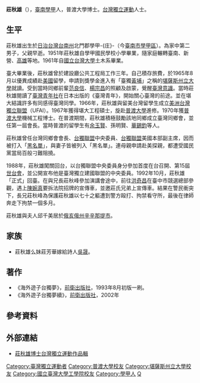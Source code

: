 {{Infobox_officeholder
| name = 莊秋雄<br />Chng Chhiu-hiông<br />Strong Chuang<ref>{{Cite web|url=http://taiwaneseamericanhistory.org/blog/whoswho1297/|title=1297. Strong Chuang 莊秋雄 / 2016/10|date=2016年10月2日}}</ref>
| image name =
| width = 
| now =  
| period = 
| sex = 男 
| party = 
| nationality = {{ROC}}
| Native place = 
| date of birth = {{birth date and age|1939|1|1}}
| spouse = 邱千美
| relatives =[[吳晟|吳晟]]（妹婿）
| children  =
| place of birth = {{TWN-JPN}}[[台南州|台南州]][[北門郡|北門郡]]學甲-{庄}-（今[[臺南市|臺南市]][[學甲區|學甲區]]）
| educate =
*[[國立台灣大學|國立台灣大學]]土木系畢業 1961年
*[[堪薩斯州立大學|堪薩斯州立大學]] 1967年
*[[普渡大學|普渡大學]]機械工程博士 1970年
| past = 
*[[美洲台灣獨立聯盟|美洲台灣獨立聯盟]]
*台灣同鄉會會長
*[[台獨聯盟|台獨聯盟]]中央委員
*[[台獨聯盟|台獨聯盟]]美國本部副主席
| work =
*《海外遊子台獨夢》
*《海外遊子台獨夢續》
}}
'''莊秋雄'''（{{bd|1939年|1月1日||}}），[[臺南|臺南]][[學甲|學甲]]人，普渡大學博士。[[台灣獨立運動|台灣獨立運動]]人士。

==生平==
莊秋雄出生於[[日治台灣|日治台灣]][[台南州|台南州]]北門郡學甲-{庄}-（今[[臺南市|臺南市]][[學甲區|學甲區]]）。為家中第二男子，父親早逝。1951年莊秋雄自學甲國民學校小學畢業，隨家庭輾轉臺南、新營、[[高雄|高雄]]等地。{{r|海|page=208}}1961年自[[國立台灣大學|國立台灣大學]]土木系畢業。

臺大畢業後，莊秋雄曾於建設廳公共工程局工作三年。{{r|海|page=239}}自己積存旅費，於1965年8月以優異成績赴[[美國|美國]]留學，申請到獎學金進入有「臺獨[[黄埔军校旧址|黃埔]]」之稱的[[堪薩斯州立大學|堪薩斯州立大學]]就讀。{{r|海|page=239-240}}受到當時同鄉前輩[[范良信|范良信]]、[[楊宗昌|楊宗昌]]的照顧及啟蒙，覺醒[[臺灣意識|臺灣意識]]。{{r|海|page=190}}當時莊秋雄閱讀了[[臺灣青年社|臺灣青年社]]在日本出版的《臺灣青年》，開始關心臺灣的前途。並在堪大結識許多有同感得臺灣同學。{{r|海|page=12-13}}1966年，莊秋雄與留美台灣留學生成立[[美洲台灣獨立聯盟|美洲台灣獨立聯盟]]（UFAI）。1967年獲得堪大工程碩士，旋赴[[普渡大學|普渡大學]]進修。{{r|海|page=233}}1970年獲[[普渡大學|普渡大學]]機械工程博士。在普渡期間，莊秋雄積極鼓勵該地同鄉成立臺灣同鄉會，並任第一屆會長。{{r|海|page=234}}當時普渡的留學生有[[余玉賢|余玉賢]]、孫明賢、[[華錫鈞|華錫鈞]]等人。{{r|海|page=190}}

莊秋雄曾任台灣同鄉會會長、[[台獨聯盟|台獨聯盟]]中央委員、[[台獨聯盟|台獨聯盟]]美國本部副主席，因而被打入「[[黑名單|黑名單]]」，與妻子皆被列入「黑名單」。連母親申請赴美探親，都遭受國民黨當局百般刁難阻撓。{{r|海|page=240}}

1988年，莊秋雄闖關回台，以台獨聯盟中央委員身分參加首度在台召開、第15屆[[世界台灣同鄉會聯合會|世台會]]，並公開宣布他是臺灣獨立建國聯盟的中央委員。{{r|海|page=231}}1992年10月，莊秋雄「正式」回臺。在與兄長莊秋峰參加演講會途中，前往[[洪奇昌|洪奇昌]]在臺中市競選總部參觀，遇上[[陳婉真|陳婉真]]要拆法院招牌的宣傳車，並邀莊氏兄弟上宣傳車。{{r|海|page=10}}結果在警民衝突下，長兄莊秋峰為保護莊秋雄以七十之軀遭到警方毆打、拘禁看守所，最後在律師奔走下拘禁一個多月。{{r|海|page=224}}

莊秋雄與夫人邱千美居於[[俄亥俄州|俄亥俄州]][[辛辛那提市|辛辛那提市]]。

== 家族 ==
* 莊秋雄么妹莊芳華嫁給詩人[[吳晟|吳晟]]。

== 著作 ==
* 《海外遊子台獨夢》，[[前衛出版社|前衛出版社]]，1993年8月初版一刷。
* 《海外遊子台獨夢續》，[[前衛出版社|前衛出版社]]，2002年

==參考資料==
{{reflist|refs=
<ref name="海">{{cite book |title=《海外遊子台獨夢》|author= 莊秋雄|publisher= 前衛出版社|isbn= 957-8994-29-X|date=1993年8月初版一刷}}</ref>
}}

== 外部連結 ==
*[http://www.taiwan543.org/strong/ 莊秋雄博士台灣獨立運動作品輯]

{{DEFAULTSORT:Z}}
[[Category:臺灣獨立運動者|Category:臺灣獨立運動者]]
[[Category:普渡大學校友|Category:普渡大學校友]]
[[Category:堪薩斯州立大學校友|Category:堪薩斯州立大學校友]]
[[Category:國立臺灣大學工學院校友|Category:國立臺灣大學工學院校友]]
[[Category:學甲人|Category:學甲人]]
[[Category:莊姓|Q]]